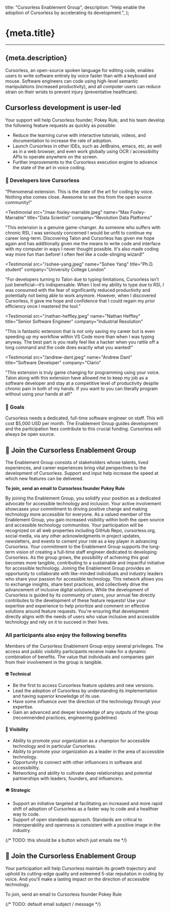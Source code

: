   title: "Cursorless Enablement Group",
  description:
    "Help enable the adoption of Cursorless by accelerating its development.",
};


# {meta.title}

---

## {meta.description}

Cursorless, an open-source spoken language for editing code, enables users to write software entirely by voice faster than with a keyboard and mouse. Software engineers can code using high-level semantic manipulations (increased productivity), and all computer users can reduce strain on their wrists to prevent injury (preventative healthcare).

<CursorlessScreenshot
  src="/big-hats.png"
  alt="Screenshot of Cursorless in action containing javascript code with symbols over characters in the source code"
/>

## Cursorless development is user-led

Your support will help Cursorless founder, Pokey Rule, and his team develop the following feature requests as quickly as possible:

- Reduce the learning curve with interactive tutorials, videos, and documentation to increase the rate of adoption.
- Launch Cursorless in other IDEs, such as JetBrains, emacs, etc, as well as in a web browser, and even work globally using OCR / accessibility APIs to operate anywhere on the screen.
- Further improvements to the Cursorless execution engine to advance the state of the art in voice coding.

### 🫶 Developers love Cursorless

<Testimonials>
<Testimonial
  src="/james-stout.jpeg"
  name="James Stout"
  title="Director of Accessibility Engineering"
  company="Google"
>
  "Phenomenal extension. This is the state of the art for coding by voice.
  Nothing else comes close. Awesome to see this from the open source community!"
</Testimonial>

<Testimonial
  src="/max-foxley-marrable.jpeg"
  name="Max Foxley-Marrable"
  title="Data Scientist"
  company="Revolution Data Platforms"
>
  "This extension is a genuine game-changer. As someone who suffers with chronic
  RSI, I was seriously concerned I would be unfit to continue my career
  long-term. Discovering Talon and Cursorless has given me hope again and has
  additionally given me the means to write code and interface with my computer
  in ways I never thought possible. It's also made coding way more fun than
  before! I often feel like a code-slinging wizard!"
</Testimonial>

<Testimonial
  src="/sohee-yang.jpeg"
  name="Sohee Yang"
  title="Ph.D. student"
  company="University College London"
>

"For developers turning to Talon due to typing limitations, Cursorless isn’t just beneficial—it’s indispensable. When I lost my ability to type due to RSI, I was consumed with the fear of significantly reduced productivity and potentially not being able to work anymore. However, when I discovered Cursorless, it gave me hope and confidence that I could regain my prior efficiency once I mastered the tool."

</Testimonial>

<Testimonial
  src="/nathan-heffley.jpeg"
  name="Nathan Heffley"
  title="Senior Software Engineer"
  company="Industrial Resolution"
>

"This is fantastic extension that is not only saving my career but is even speeding up my workflow within VS Code more than when I was typing anyway. The best part is you really feel like a hacker when you rattle off a long command and the code does exactly what you wanted!"

</Testimonial>

<Testimonial
  src="/andrew-dant.jpeg"
  name="Andrew Dant"
  title="Software Developer"
  company="Clario"
>

"This extension is truly game changing for programming using your voice. Talon
along with this extension have allowed me to keep my job as a software
developer and stay at a competitive level of productivity despite chronic pain
in both of my hands. If you want to you can literally program without using
your hands at all!"

</Testimonial>
</Testimonials>

### 🎯 Goals

Cursorless needs a dedicated, full-time software engineer on staff. This will cost $5,000 USD per month. The Enablement Group guides development and the participation fees contribute to this crucial funding. Cursorless will always be open source.

## 🙌 Join the Cursorless Enablement Group

The Enablement Group consists of stakeholders whose talents, lived experiences, and career experiences bring vital perspectives to the development of Cursorless. Support and input help increase the speed at which new features can be delivered.

**To join, send an email to Cursorless founder Pokey Rule**

<SpamProofEmailLink address={props.emailAddress} />

<CalloutParent>

<CalloutBox title="Become a Distinguished Accessibility Champion">
  By joining the Enablement Group, you solidify your position as a dedicated
  advocate for accessible technology and inclusion. Your active involvement
  showcases your commitment to driving positive change and making technology
  more accessible for everyone.
</CalloutBox>

<CalloutBox title="Gain Prominent Visibility Online">
  As a valued member of the Enablement Group, you gain increased visibility
  within both the open source and accessible technology communities. Your
  participation will be recognized on all web properties including GitHub Repo,
  cursorless.org, social media, via any other acknowledgments in project
  updates, newsletters, and events to cement your role as a key player in
  advancing Cursorless.
</CalloutBox>

<CalloutBox title="Empower Future Accessibility">
  Your commitment to the Enablement Group supports the long-term vision of
  creating a full-time staff engineer dedicated to developing Cursorless. As the
  group grows, the possibility of achieving this goal becomes more tangible,
  contributing to a sustainable and impactful initiative for accessible
  technology.
</CalloutBox>

<CalloutBox title="Join a Collaboration with Industry Leaders">
  Joining the Enablement Group provides an opportunity to collaborate with
  like-minded individuals and industry leaders who share your passion for
  accessible technology. This network allows you to exchange insights, share
  best practices, and collectively drive the advancement of inclusive digital
  solutions.
</CalloutBox>

<CalloutBox title="Obtain Collective Influence on Development">
  While the development of Cursorless is guided by its community of users, your
  annual fee directly contributes to the development of these feature requests!
  Use your expertise and experience to help prioritize and comment on effective
  solutions around feature requests. You're ensuring that development directly
  aligns with the needs of users who value inclusive and accessible technology
  and rely on it to succeed in their lives.
</CalloutBox>

</CalloutParent>

### All participants also enjoy the following benefits

Members of the Cursorless Enablement Group enjoy several privileges. The access and public visibility participants receive make for a dynamic combination of benefits. The value that individuals and companies gain from their involvement in the group is tangible.

#### 🤓 Technical

- Be the first to access Cursorless feature updates and new versions.
- Lead the adoption of Cursorless by understanding its implementation and having superior knowledge of its use.
- Have some influence over the direction of the technology through your expertise.
- Gain an advanced and deeper knowledge of any outputs of the group (recommended practices, engineering guidelines)

#### 🥽 Visibility

- Ability to promote your organization as a champion for accessible technology and in particular Cursorless.
- Ability to promote your organization as a leader in the area of accessible technology.
- Opportunity to connect with other influencers in software and accessibility.
- Networking and ability to cultivate deep relationships and potential partnerships with leaders, founders, and influencers.

#### 🪖 Strategic

- Support an initiative targeted at facilitating an increased and more rapid shift of adoption of Cursorless as a faster way to code and a healthier way to code.
- Support of open standards approach. Standards are critical to interoperability and openness is consistent with a positive image in the industry.

{/* TODO: this should be a button which just emails me */}

## 🚀 Join the Cursorless Enablement Group

Your participation will help Cursorless maintain its growth trajectory and uphold its cutting-edge quality and esteemed 5-star reputation in coding by voice. And you'll make a lasting impact on the direction of accessible technology.

<Tiers>
  <Tier emoji="😍️" type="individuals" price="$495" />
  <Tier emoji="🕊️" type="non-profits" price="$995" />
  <Tier emoji="🏢" type="companies" price="$2,495" />
</Tiers>

To join, send an email to Cursorless founder Pokey Rule

{/* TODO: default email subject / message */}

<SpamProofEmailLink address={props.emailAddress} />

